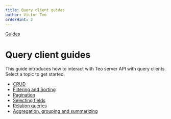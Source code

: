 ```yaml
---
title: Query client guides
author: Victor Teo
orderHint: 2
---
```


<div className="breadcrumbs">
  <span className="breadcrumb">
    <a href="/guides">Guides</a>
  </span>
</div>

# Query client guides

This guide introduces how to interact with Teo server API with query clients. 
Select a topic to get started.

- [CRUD](/guides/query-client-guides/crud)
- [Filtering and Sorting](/guides/query-client-guides/filtering-and-sorting)
- [Pagination](/guides/query-client-guides/pagination)
- [Selecting fields](/guides/query-client-guides/selecting-fields)
- [Relation queries](/guides/query-client-guides/relation-queries)
- [Aggregation, grouping and summarizing](/guides/query-client-guides/aggregation-grouping-summarizing)
